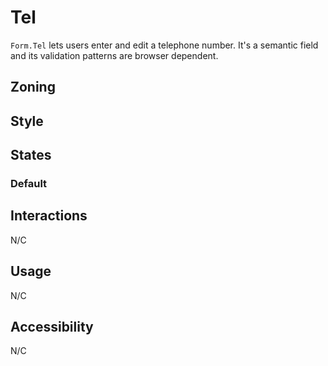 


<Meta of={Stories} />
<Status id="formFieldInputTel" />

# Tel

`Form.Tel` lets users enter and edit a telephone number. It's a semantic field and its validation patterns are browser dependent.

## Zoning

<FigmaImage
	src="https://www.figma.com/file/qc8oUSyVJM67gSsbTShftt/%F0%9F%93%90-Zoning?node-id=245%3A219"
	alt="zoning image for inputs"
/>

## Style

## States

### Default

<Canvas of={Stories.Tel} />

## Interactions

N/C

## Usage

N/C

## Accessibility

N/C
